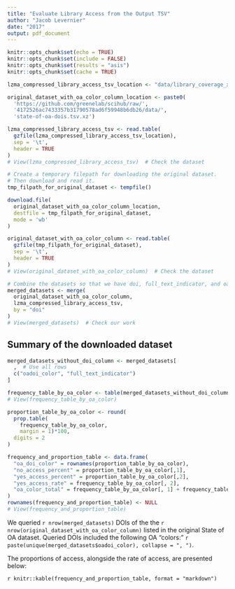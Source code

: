 ```yaml
---
title: "Evaluate Library Access from the Output TSV"
author: "Jacob Levernier"
date: "2017"
output: pdf_document
---
```


```r
knitr::opts_chunk$set(echo = TRUE)
knitr::opts_chunk$set(include = FALSE)
knitr::opts_chunk$set(results = "asis")
knitr::opts_chunk$set(cache = TRUE)
```

```r
lzma_compressed_library_access_tsv_location <- "data/library_coverage_xml_and_fulltext_indicators.tsv.xz"

original_dataset_with_oa_color_column_location <- paste0(
  'https://github.com/greenelab/scihub/raw/',
  '4172526ac7433357b31790578ad6f59948b6db26/data/',
  'state-of-oa-dois.tsv.xz')
```


```r
lzma_compressed_library_access_tsv <- read.table(
  gzfile(lzma_compressed_library_access_tsv_location),
  sep = '\t',
  header = TRUE
)
# View(lzma_compressed_library_access_tsv)  # Check the dataset

# Create a temporary filepath for downloading the original dataset.
# Then download and read it.
tmp_filpath_for_original_dataset <- tempfile()

download.file(
  original_dataset_with_oa_color_column_location,
  destfile = tmp_filpath_for_original_dataset,
  mode = 'wb'
)

original_dataset_with_oa_color_column <- read.table(
  gzfile(tmp_filpath_for_original_dataset),
  sep = '\t',
  header = TRUE
)
# View(original_dataset_with_oa_color_column)  # Check the dataset
```

```r
# Combine the datasets so that we have doi, full_text_indicator, and oadoi_color
merged_datasets <- merge(
  original_dataset_with_oa_color_column,
  lzma_compressed_library_access_tsv,
  by = "doi"
)
# View(merged_datasets)  # Check our work
```

## Summary of the downloaded dataset

```r
merged_datasets_without_doi_column <- merged_datasets[
  ,  # Use all rows
  c("oadoi_color", "full_text_indicator")
]

frequency_table_by_oa_color <- table(merged_datasets_without_doi_column)
# View(frequency_table_by_oa_color)

proportion_table_by_oa_color <- round(
  prop.table(
    frequency_table_by_oa_color,
    margin = 1)*100,
  digits = 2
)

frequency_and_proportion_table <- data.frame(
  "oa_doi_color" = rownames(proportion_table_by_oa_color),
  "no_access_percent" = proportion_table_by_oa_color[,1],
  "yes_access_percent" = proportion_table_by_oa_color[,2],
  "yes_access_rate" = frequency_table_by_oa_color[, 2],
  "oa_color_total" = frequency_table_by_oa_color[, 1] + frequency_table_by_oa_color[, 2]
)
rownames(frequency_and_proportion_table) <- NULL
# View(frequency_and_proportion_table)
```

We queried `r nrow(merged_datasets)` DOIs of the the `r nrow(original_dataset_with_oa_color_column)` listed in the original State of OA dataset. Queried DOIs included the following OA "colors:" `r paste(unique(merged_datasets$oadoi_color), collapse = ", ")`.

The proportions of access, alongside the rate of access, are presented below:

`r knitr::kable(frequency_and_proportion_table, format = "markdown")`
